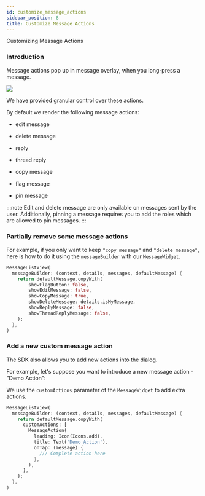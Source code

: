 ```yaml
---
id: customize_message_actions
sidebar_position: 8
title: Customize Message Actions
---
```


Customizing Message Actions

### Introduction

Message actions pop up in message overlay, when you long-press a message.

![](../assets/message_actions.jpg)

We have provided granular control over these actions.

By default we render the following message actions:

* edit message

* delete message

* reply

* thread reply

* copy message

* flag message

* pin message

:::note
Edit and delete message are only available on messages sent by the user.
Additionally, pinning a message requires you to add the roles which are allowed to pin messages.
:::

### Partially remove some message actions

For example, if you only want to keep `"copy message"` and `"delete message"`,
here is how to do it using the `messageBuilder` with our `MessageWidget`.

```dart
MessageListView(
  messageBuilder: (context, details, messages, defaultMessage) {
    return defaultMessage.copyWith(
        showFlagButton: false,
        showEditMessage: false,
        showCopyMessage: true,
        showDeleteMessage: details.isMyMessage,
        showReplyMessage: false,
        showThreadReplyMessage: false,
    );
  },
)
```

### Add a new custom message action

The SDK also allows you to add new actions into the dialog.

For example, let's suppose you want to introduce a new message action - "Demo Action":

We use the `customActions` parameter of the `MessageWidget` to add extra actions.

```dart
MessageListView(
  messageBuilder: (context, details, messages, defaultMessage) {
    return defaultMessage.copyWith(
      customActions: [
        MessageAction(
          leading: Icon(Icons.add),
          title: Text('Demo Action'),
          onTap: (message) {
            /// Complete action here
          },
        ),
      ],
    );
  },
)
```
